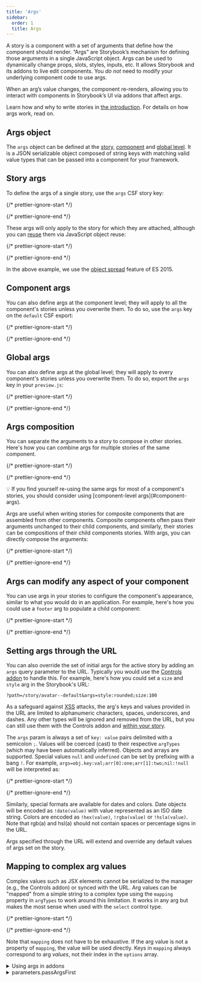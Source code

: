 ```yaml
---
title: 'Args'
sidebar:
  order: 1
  title: Args
---
```


<YouTubeCallout id="0gOfS6K0x0E" title="Build better UIs with Storybook Args" />

A story is a component with a set of arguments that define how the component should render. “Args” are Storybook’s mechanism for defining those arguments in a single JavaScript object. Args can be used to dynamically change props, slots, styles, inputs, etc. It allows Storybook and its addons to live edit components. You *do not* need to modify your underlying component code to use args.

When an arg’s value changes, the component re-renders, allowing you to interact with components in Storybook’s UI via addons that affect args.

Learn how and why to write stories in [the introduction](./introduction.mdx#using-args). For details on how args work, read on.

## Args object

The `args` object can be defined at the [story](#story-args), [component](#component-args) and [global level](#global-args). It is a JSON serializable object composed of string keys with matching valid value types that can be passed into a component for your framework.

## Story args

To define the args of a single story, use the `args` CSF story key:

{/* prettier-ignore-start */}

<CodeSnippets path="button-story-with-args.md" />

{/* prettier-ignore-end */}

These args will only apply to the story for which they are attached, although you can [reuse](./build-pages-with-storybook.mdx#args-composition-for-presentational-screens) them via JavaScript object reuse:

{/* prettier-ignore-start */}

<CodeSnippets path="button-story-primary-long-name.md" />

{/* prettier-ignore-end */}

In the above example, we use the [object spread](https://developer.mozilla.org/en-US/docs/Web/JavaScript/Reference/Operators/Spread_syntax) feature of ES 2015.

## Component args

You can also define args at the component level; they will apply to all the component's stories unless you overwrite them. To do so, use the `args` key on the `default` CSF export:

{/* prettier-ignore-start */}

<CodeSnippets path="button-story-component-args-primary.md" />

{/* prettier-ignore-end */}

## Global args

You can also define args at the global level; they will apply to every component's stories unless you overwrite them. To do so, export the `args` key in your `preview.js`:

{/* prettier-ignore-start */}

<CodeSnippets path="button-story-project-args-theme.md" />

{/* prettier-ignore-end */}

## Args composition

You can separate the arguments to a story to compose in other stories. Here's how you can combine args for multiple stories of the same component.

{/* prettier-ignore-start */}

<CodeSnippets path="button-story-primary-composition.md" />

{/* prettier-ignore-end */}

<div class="aside">
  💡 If you find yourself re-using the same args for most of a component's stories, you should consider using [component-level args](#component-args).
</div>

Args are useful when writing stories for composite components that are assembled from other components. Composite components often pass their arguments unchanged to their child components, and similarly, their stories can be compositions of their child components stories. With args, you can directly compose the arguments:

{/* prettier-ignore-start */}

<CodeSnippets path="page-story.md" />

{/* prettier-ignore-end */}

## Args can modify any aspect of your component

You can use args in your stories to configure the component's appearance, similar to what you would do in an application. For example, here's how you could use a `footer` arg to populate a child component:

{/* prettier-ignore-start */}

<CodeSnippets path="page-story-slots.md" />

{/* prettier-ignore-end */}

## Setting args through the URL

You can also override the set of initial args for the active story by adding an `args` query parameter to the URL. Typically you would use the [Controls addon](../essentials/controls.mdx) to handle this. For example, here's how you could set a `size` and `style` arg in the Storybook's URL:

```
?path=/story/avatar--default&args=style:rounded;size:100
```

As a safeguard against [XSS](https://owasp.org/www-community/attacks/xss/) attacks, the arg's keys and values provided in the URL are limited to alphanumeric characters, spaces, underscores, and dashes. Any other types will be ignored and removed from the URL, but you can still use them with the Controls addon and [within your story](#mapping-to-complex-arg-values).

The `args` param is always a set of `key: value` pairs delimited with a semicolon `;`. Values will be coerced (cast) to their respective `argTypes` (which may have been automatically inferred). Objects and arrays are supported. Special values `null` and `undefined` can be set by prefixing with a bang `!`. For example, `args=obj.key:val;arr[0]:one;arr[1]:two;nil:!null` will be interpreted as:

{/* prettier-ignore-start */}

<CodeSnippets path="storybook-args-url-params-converted.md" />

{/* prettier-ignore-end */}

Similarly, special formats are available for dates and colors. Date objects will be encoded as `!date(value)` with value represented as an ISO date string. Colors are encoded as `!hex(value)`, `!rgba(value)` or `!hsla(value)`. Note that rgb(a) and hsl(a) should not contain spaces or percentage signs in the URL.

Args specified through the URL will extend and override any default values of args set on the story.

## Mapping to complex arg values

Complex values such as JSX elements cannot be serialized to the manager (e.g., the Controls addon) or synced with the URL. Arg values can be "mapped" from a simple string to a complex type using the `mapping` property in `argTypes` to work around this limitation. It works in any arg but makes the most sense when used with the `select` control type.

{/* prettier-ignore-start */}

<CodeSnippets path="my-component-argtypes-with-mapping.md" />

{/* prettier-ignore-end */}

Note that `mapping` does not have to be exhaustive. If the arg value is not a property of `mapping`, the value will be used directly. Keys in `mapping` always correspond to arg *values*, not their index in the `options` array.

<details>
  <summary>Using args in addons</summary>

  If you are [writing an addon](../addons/writing-addons.mdx) that wants to read or update args, use the `useArgs` hook exported by `@storybook/api`:

  {/* prettier-ignore-start */}

  <CodeSnippets path="args-usage-with-addons.md" />

  {/* prettier-ignore-end */}
</details>

<details>
  <summary>parameters.passArgsFirst</summary>

  In Storybook 6+, we pass the args as the first argument to the story function. The second argument is the “context”, which includes story parameters, globals, argTypes, and other information.

  In Storybook 5 and before we passed the context as the first argument. If you’d like to revert to that functionality set the `parameters.passArgsFirst` parameter in [`.storybook/preview.js`](../configure/overview.mdx#configure-story-rendering):

  {/* prettier-ignore-start */}

  <CodeSnippets path="storybook-preview-parameters-old-format.md" />

  {/* prettier-ignore-end */}

  <div class="aside">
    💡 Note that `args` is still available as a key in the context.
  </div>
</details>
